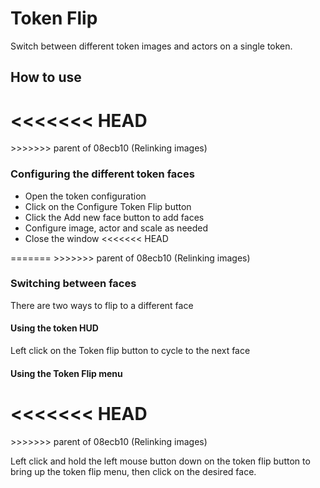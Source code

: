 
# Token Flip

Switch between different token images and actors on a single token.

## How to use

<<<<<<< HEAD
<ImageButBetter src="/public/images/Token-Flip/Tfconfig.png" alt="Token Flip Configuration Button" width={2000} height={2000} className={styles.wikiimage}/>
=======
<ImageButBetter src="/images/Token-Flip/Tfconfig.png" alt="Token Flip Configuration Button" width={2000} height={2000} className={styles.wikiimage}/>
>>>>>>> parent of 08ecb10 (Relinking images)

### Configuring the different token faces

- Open the token configuration
- Click on the Configure Token Flip button
- Click the Add new face button to add faces
- Configure image, actor and scale as needed
- Close the window
<<<<<<< HEAD
<ImageButBetter src="/public/images/Token-Flip/Tfwindow.png" alt="Token Flip Configuration Window" width={2000} height={2000} className={styles.wikiimage}/>
=======
<ImageButBetter src="/images/Token-Flip/Tfwindow.png" alt="Token Flip Configuration Window" width={2000} height={2000} className={styles.wikiimage}/>
>>>>>>> parent of 08ecb10 (Relinking images)

### Switching between faces

There are two ways to flip to a different face

#### Using the token HUD

Left click on the Token flip
button to cycle to the next face

#### Using the Token Flip menu

<<<<<<< HEAD
<ImageButBetter src="/public/images/Token-Flip/Tfhud.png" alt="Token Flip button in the token HUD" width={2000} height={2000} className={styles.wikiimagesmall}/>
<ImageButBetter src="/public/images/Token-Flip/Tfhudmenu.png" alt="Token Flip HUD Menu" width={2000} height={2000} className={styles.wikiimagesmall}/>
=======
<ImageButBetter src="/images/Token-Flip/Tfhud.png" alt="Token Flip button in the token HUD" width={2000} height={2000} className={styles.wikiimagesmall}/>
<ImageButBetter src="/images/Token-Flip/Tfhudmenu.png" alt="Token Flip HUD Menu" width={2000} height={2000} className={styles.wikiimagesmall}/>
>>>>>>> parent of 08ecb10 (Relinking images)

Left click
and hold the left mouse button down on the token flip button to bring up
the token flip menu, then click on the desired face.
